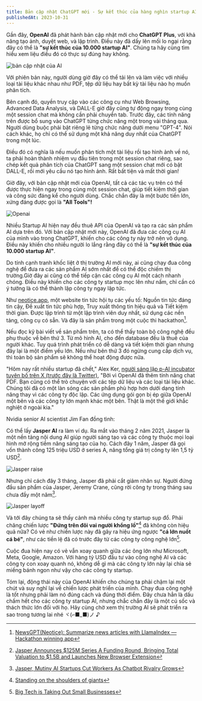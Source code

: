 ```yaml
---
title: Bản cập nhật ChatGPT mới - Sự kết thúc của hàng nghìn startup AI?
publishedAt: 2023-10-31
---
```


Gần đây, **OpenAI** đã phát hành bản cập nhật mới cho **ChatGPT Plus**, với khả năng tạo ảnh, duyệt web, và lập trình. Điều này đã dấy lên mối lo ngại rằng đây có thể là **"sự kết thúc của 10.000 startup AI"**. Chúng ta hãy cùng tìm hiểu xem liệu điều đó có thực sự đúng hay không.

![bản cập nhật của AI](/images/openai-end-startups/openaiupdate.jpg)

Với phiên bản này, người dùng giờ đây có thể tải lên và làm việc với nhiều loại tài liệu khác nhau như PDF, tệp dữ liệu hay bất kỳ tài liệu nào họ muốn phân tích.

Bên cạnh đó, quyền truy cập vào các công cụ như Web Browsing, Advanced Data Analysis, và DALL-E giờ đây cũng tự động ngay trong cùng một session chat mà không cần phải chuyển tab. Trước đây, các tính năng trên được bổ sung vào ChatGPT từng chức năng một trong vài tháng qua. Người dùng buộc phải bật riêng lẻ từng chức năng dưới menu "GPT-4". Nói cách khác, họ chỉ có thể sử dụng một khả năng duy nhất của ChatGPT trong một lúc.

Điều đó có nghĩa là nếu muốn phân tích một tài liệu rồi tạo hình ảnh về nó, ta phải hoàn thành nhiệm vụ đầu tiên trong một session chat riêng, sao chép kết quả phân tích của ChatGPT sang một session chat mới có bật DALL-E, rồi mới yêu cầu nó tạo hình ảnh. Rất bất tiện và mất thời gian!

Giờ đây, với bản cập nhật mới của OpenAI, tất cả các tác vụ trên có thể được thực hiện ngay trong cùng một session chat, giúp tiết kiệm thời gian và công sức đáng kể cho người dùng. Chắc chắn đây là một bước tiến lớn, xứng đáng được gọi là **"All Tools"!**

![Openai](/images/openai-end-startups/openai.jpg)

Nhiều Startup AI hiện nay đều thuê API của OpenAI và tạo ra các sản phẩm AI dựa trên đó. Với bản cập nhật mới này, OpenAI đã đưa các công cụ AI của mình vào trong ChatGPT, khiến cho các công ty này trở nên vô dụng. Điều này khiến cho nhiều người lo lắng rằng đây có thể là **"sự kết thúc của 10.000 startup AI"**.

Do tính cạnh tranh khốc liệt ở thị trường AI mới này, ai cũng chạy đua công nghệ để đưa ra các sản phẩm AI sớm nhất để có thể độc chiếm thị trường.Giờ đây ai cũng có thể tiếp cận các công cụ AI một cách nhanh chóng. Điều này khiến cho các công ty startup mọc lên như nấm, chỉ cần có ý tưởng là có thể thành lập công ty ngay lập tức.

Như [neotice.app](https://www.neotice.app/), một website tin tức hội tụ các yếu tố: Nguồn tin tức đáng tin cậy, Đề xuất tin tức phù hợp, Truy xuất thông tin hiệu quả và Tiết kiệm thời gian. Được lập trình từ một lập trình viên duy nhất, sử dụng các nền tảng, công cụ có sẵn. Và đây là sản phẩm trong một cuộc thi hackathon[^easystartup].

<StaticTweet id='1718706088743424388'/>

Nếu đọc kỹ bài viết về sản phẩm trên, ta có thể thấy toàn bộ công nghệ đều phụ thuộc về bên thứ 3. Từ mô hình AI, cho đến database đều là thuê của người khác. Tuy quá trình phát triển có dễ dàng và tiết kiệm thời gian nhưng đây lại là một điểm yếu lớn. Nếu như bên thứ 3 đó ngừng cung cấp dịch vụ, thì toàn bộ sản phẩm sẽ không thể hoạt động được nữa.

"Hôm nay rất nhiều startup đã chết," Alex Ker, [người sáng lập p-AI incubator tuyên bố trên X (trước đây là Twitter)](https://twitter.com/thealexker/status/1718445317559902371), "Bởi vì OpenAI đã thêm tính năng chat PDF. Bạn cũng có thể trò chuyện với các tệp dữ liệu và các loại tài liệu khác. Chúng tôi đã có một làn sóng các sản phẩm phù hợp hơn dưới dạng tính năng thay vì các công ty độc lập. Các ứng dụng gói gọn bị ép giữa OpenAI một bên và các công ty lớn mạnh khác một bên. Thật là một thế giới khắc nghiệt ở ngoài kia."

Nvidia senior AI scientist Jim Fan đồng tình:

<StaticTweet id='1718637140748505283'/>


Có thể lấy **Jasper AI** ra làm ví dụ. Ra mắt vào tháng 2 năm 2021, Jasper là một nền tảng nội dung AI giúp người sáng tạo và các công ty thuộc mọi loại hình mở rộng tiềm năng sáng tạo của họ. Cách đây 1 năm, Jasper đã gọi vốn thành công 125 triệu USD ở series A, nâng tổng giá trị công ty lên 1,5 tỷ USD[^jasperraise].

[^jasperraise]: [Jasper Announces \$125M Series A Funding Round, Bringing Total Valuation to \$1.5B and Launches New Browser Extension](https://www.prnewswire.com/news-releases/jasper-announces-125m-series-a-funding-round-bringing-total-valuation-to-1-5b-and-launches-new-browser-extension-301651733.html)

![Jasper raise](/images/openai-end-startups/jasperraise.png)

Nhưng chỉ cách đây 3 tháng, Jasper đã phải cắt giảm nhân sự. Người đứng đầu sản phẩm của Jasper, Jeremy Crane, cũng rời công ty trong tháng sau chưa đầy một năm[^jasperout].
[^jasperout]: [Jasper, Mutiny AI Startups Cut Workers As Chatbot Rivalry Grows](https://www.theinformation.com/briefings/jasper-mutiny-ai-startups-cut-workers-as-chatbot-rivalry-grows)

![Jasper layoff](/images/openai-end-startups/jasperout.png)

Và tới đây chúng ta sẽ thấy cảnh mà nhiều công ty startup sụp đổ. Phải chăng chiến lược **"Đứng trên đôi vai người khổng lồ"**[^stepongiant] đã không còn hiệu quả nữa? Có vẻ như chiến lược này đã gây ra hiệu ứng ngược **"cá lớn nuốt cá bé"**, như các tiền lệ đã có trước đây từ các công ty công nghệ lớn[^bigtech].

Cuộc đua hiện nay có vẻ vẫn xoay quanh giữa các ông lớn như Microsoft, Meta, Google, Amazon. Với hàng tỷ USD đầu tư vào công nghệ AI và các công ty con xoay quanh nó, không dễ gì mà các công ty lớn này lại chia sẻ miếng bánh ngon như vậy cho các công ty startup.

Tóm lại, động thái này của OpenAI khiến cho chúng ta phải chậm lại một chút và suy nghĩ lại về chiến lược phát triển của mình. Chạy đua công nghệ là tốt nhưng phải làm nó đúng cách và đúng thời điểm. Đây chưa hẳn là dấu chấm hết cho các công ty startup AI, nhưng chắc chắn đây là một cú sốc và thách thức lớn đối với họ. Hãy cùng chờ xem thị trường AI sẽ phát triển ra sao trong tương lai nhé ヾ(⌐■_■)ノ ♪

[^stepongiant]: [Standing on the shoulders of giants](https://en.wikipedia.org/wiki/Standing_on_the_shoulders_of_giants)
[^bigtech]: [Big Tech is Taking Out Small Businesses](https://www.business.org/business/big-tech-small-business/)
[^easystartup]: [NewsGPT(Neotice): Summarize news articles with LlamaIndex — Hackathon winning app](https://blog.llamaindex.ai/newsgpt-neotice-summarize-news-articles-with-llamaindex-hackathon-winning-app-9d7c8bcf9f11)
